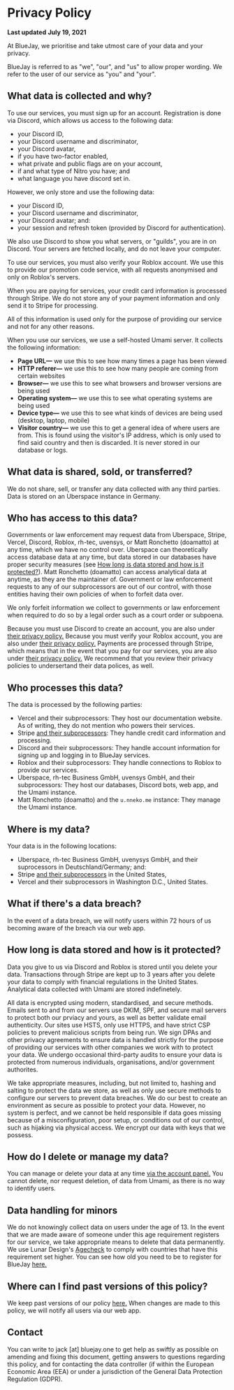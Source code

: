 # Privacy Policy

**Last updated** **July 19, 2021**

At BlueJay, we prioritise and take utmost care of your data and your privacy.

BlueJay is referred to as "we", "our", and "us" to allow proper wording. We refer to the user of our service as "you" and "your".

## What data is collected and why?
To use our services, you must sign up for an account. Registration is done via Discord, which allows us access to the following data:
- your Discord ID,
- your Discord username and discriminator,
- your Discord avatar,
- if you have two-factor enabled,
- what private and public flags are on your account,
- if and what type of Nitro you have; and
- what language you have discord set in.

However, we only store and use the following data:
- your Discord ID,
- your Discord username and discriminator,
- your Discord avatar; and:
- your session and refresh token (provided by Discord for authentication).

We also use Discord to show you what servers, or "guilds", you are in on Discord. Your servers are fetched locally, and do not leave your computer.

To use our services, you must also verify your Roblox account. We use this to provide our promotion code service, with all requests anonymised and only on Roblox's servers.

When you are paying for services, your credit card information is processed through Stripe. We do not store any of your payment information and only send it to Stripe for processing.

All of this information is used only for the purpose of providing our service and not for any other reasons.

When you use our services, we use a self-hosted Umami server. It collects the following information:
- **Page URL—** we use this to see how many times a page has been viewed
- **HTTP referer—** we use this to see how many people are coming from certain websites
- **Browser—** we use this to see what browsers and browser versions are being used
- **Operating system—** we use this to see what operating systems are being used
- **Device type—** we use this to see what kinds of devices are being used (desktop, laptop, mobile)
- **Visitor country—** we use this to get a general idea of where users are from. This is found using the visitor's IP address, which is only used to find said country and then is discarded. It is never stored in our database or logs.

## What data is shared, sold, or transferred?
We do not share, sell, or transfer any data collected with any third parties. Data is stored on an Uberspace instance in Germany.

## Who has access to this data?
Governments or law enforcement may request data from Uberspace, Stripe, Vercel, Discord, Roblox, rh-tec, uvensys, or Matt Ronchetto (doamatto) at any time, which we have no control over. Uberspace can theoretically access database data at any time, but data stored in our databases have proper security measures (see [How long is data stored and how is it protected?](#how-long-is-data-stored-and-how-is-it-protected)). Matt Ronchetto (doamatto) can access analytical data at anytime, as they are the maintainer of. Government or law enforcement requests to any of our subprocessors are out of our control, with those entities having their own policies of when to forfeit data over.

We only forfeit information we collect to governments or law enforcement when required to do so by a legal order such as a court order or subpoena.

Because you must use Discord to create an account, you are also under [their privacy policy.](https://discord.com/privacy) Because you must verify your Roblox account, you are also under [their privacy policy.](https://en.help.roblox.com/hc/articles/115004630823)  Payments are processed through Stripe, which means that in the event that you pay for our services, you are also under [their privacy policy.](https://stripe.com/privacy) We recommend that you review their privacy policies to undersertand their data polices, as well.

## Who processes this data?
The data is processed by the following parties:
- Vercel and their subprocessors: They host our documentation website. As of writing, they do not mention who powers their services.
- Stripe [and their subprocessors](https://stripe.com/service-providers/legal): They handle credit card information and processing.
- Discord and their subprocessors: They handle account information for signing up and logging in to BlueJay services.
- Roblox and their subprocessors: They handle connections to Roblox to provide our services.
- Uberspace, rh-tec Business GmbH, uvensys GmbH, and their subprocessors: They host our databases, Discord bots, web app, and the Umami instance.
- Matt Ronchetto (doamatto) and the `u.nneko.me` instance: They manage the Umami instance.

## Where is my data?
Your data is in the following locations:
- Uberspace, rh-tec Business GmbH, uvenysys GmbH, and their suprocessors in Deutschland/Germany; and:
- Stripe [and their subprocessors](https://stripe.com/service-providers/legal) in the United States,
- Vercel and their subprocessors in Washington D.C., United States.

## What if there's a data breach?
In the event of a data breach, we will notify users within 72 hours of us becoming aware of the breach via our web app.

## How long is data stored and how is it protected?
Data you give to us via Discord and Roblox is stored until you delete your data. Transactions through Stripe are kept up to 3 years after you delete your data to comply with financial regulations in the United States. Analytical data collected with Umami are stored indefinetely.

All data is encrypted using modern, standardised, and secure methods. Emails sent to and from our servers use DKIM, SPF, and secure mail servers to protect both our prviacy and yours, as well as better validate email authenticity. Our sites use HSTS, only use HTTPS, and have strict CSP policies to prevent malicious scripts from being run. We sign DPAs and other privacy agreements to ensure data is handled strictly for the purpose of providing our services with other companies we work with to protect your data. We undergo occasional third-party audits to ensure your data is protected from numerous individuals, organisations, and/or government authorites.

We take appropriate measures, including, but not limited to, hashing and salting to protect the data we store, as well as only use secure methods to configure our servers to prevent data breaches. We do our best to create an environment as secure as possible to protect your data. However, no system is perfect, and we cannot be held responsible if data goes missing because of a misconfiguration, poor setup, or conditions out of our control, such as hijaking via physical access. We encrypt our data with keys that we possess.

## How do I delete or manage my data?
You can manage or delete your data at any time [via the account panel.](https://bluejay.one/app/settings) You cannot delete, nor request deletion, of data from Umami, as there is no way to identify users.

## Data handling for minors
We do not knowingly collect data on users under the age of 13. In the event that we are made aware of someone under this age requirement registers for our service, we take appropriate means to delete that data permanently. We use Lunar Design's [Agecheck](https://github.com/designbylunar/agecheck) to comply with countries that have this requirement set higher. You can see how old you need to be to register for BlueJay [here.](https://github.com/designbylunar/agecheck/blob/main/lib/countries.dart)

## Where can I find past versions of this policy?
We keep past versions of our policy [here.](https://docs.bluejay.one/history/legal) When changes are made to this policy, we will notify all users via our web app.

## Contact
You can write to jack [at] bluejay.one to get help as swiftly as possible on amending and fixing this document, getting answers to questions regarding this policy, and for contacting the data controller (if within the European Economic Area (EEA) or under a jurisdiction of the General Data Protection Regulation (GDPR).
